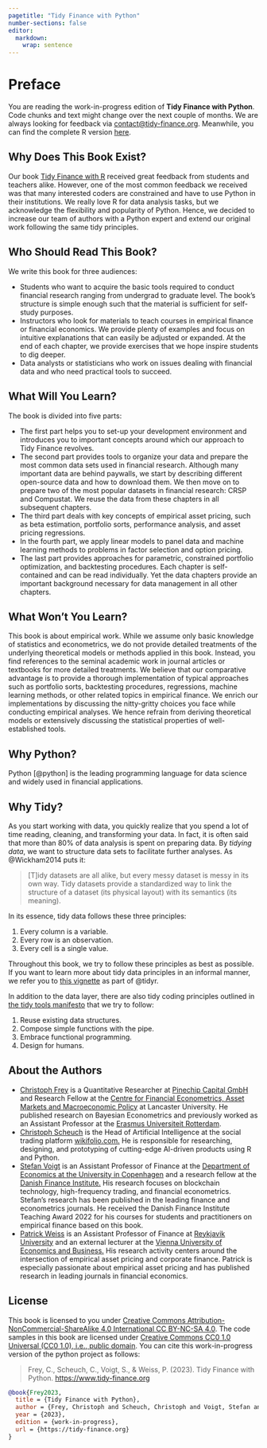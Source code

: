 ```yaml
---
pagetitle: "Tidy Finance with Python"
number-sections: false
editor: 
  markdown: 
    wrap: sentence
---
```


# Preface

::: {.callout-note}
You are reading the work-in-progress edition of **Tidy Finance with Python**. Code chunks and text might change over the next couple of months. We are always looking for feedback via [contact\@tidy-finance.org](mailto:contact@tidy-finance.org). Meanwhile, you can find the complete R version [here](../r/index.qmd).
:::

## Why Does This Book Exist?

Our book [Tidy Finance with R](../r/index.qmd) received great feedback from students and teachers alike. However, one of the most common feedback we received was that many interested coders are constrained and have to use Python in their institutions. We really love R for data analysis tasks, but we acknowledge the flexibility and popularity of Python. Hence, we decided to increase our team of authors with a Python expert and extend our original work following the same tidy principles. 

## Who Should Read This Book?

We write this book for three audiences:

- Students who want to acquire the basic tools required to conduct financial research ranging from undergrad to graduate level. The book’s structure is simple enough such that the material is sufficient for self-study purposes.
- Instructors who look for materials to teach courses in empirical finance or financial economics. We provide plenty of examples and focus on intuitive explanations that can easily be adjusted or expanded. At the end of each chapter, we provide exercises that we hope inspire students to dig deeper.
- Data analysts or statisticians who work on issues dealing with financial data and who need practical tools to succeed.

## What Will You Learn?

The book is divided into five parts:

- The first part helps you to set-up your development environment and introduces you to important concepts around which our approach to Tidy Finance revolves.
- The second part provides tools to organize your data and prepare the most common data sets used in financial research. Although many important data are behind paywalls, we start by describing different open-source data and how to download them. We then move on to prepare two of the most popular datasets in financial research: CRSP and Compustat. We reuse the data from these chapters in all subsequent chapters. 
- The third part deals with key concepts of empirical asset pricing, such as beta estimation, portfolio sorts, performance analysis, and asset pricing regressions.
- In the fourth part, we apply linear models to panel data and machine learning methods to problems in factor selection and option pricing.
- The last part provides approaches for parametric, constrained portfolio optimization, and backtesting procedures.
Each chapter is self-contained and can be read individually. Yet the data chapters provide an important background necessary for data management in all other chapters.

## What Won't You Learn?

This book is about empirical work. While we assume only basic knowledge of statistics and econometrics, we do not provide detailed treatments of the underlying theoretical models or methods applied in this book. Instead, you find references to the seminal academic work in journal articles or textbooks for more detailed treatments. We believe that our comparative advantage is to provide a thorough implementation of typical approaches such as portfolio sorts, backtesting procedures, regressions, machine learning methods, or other related topics in empirical finance. We enrich our implementations by discussing the nitty-gritty choices you face while conducting empirical analyses. We hence refrain from deriving theoretical models or extensively discussing the statistical properties of well-established tools.

## Why Python?

Python [@python] is the leading programming language for data science and widely used in financial applications. 

## Why Tidy?

As you start working with data, you quickly realize that you spend a lot of time reading, cleaning, and transforming your data. In fact, it is often said that more than 80% of data analysis is spent on preparing data.
By *tidying data*, we want to structure data sets to facilitate further analyses.
As @Wickham2014 puts it:

> \[T\]idy datasets are all alike, but every messy dataset is messy in its own way.
> Tidy datasets provide a standardized way to link the structure of a dataset (its physical layout) with its semantics (its meaning).

In its essence, tidy data follows these three principles:

1.  Every column is a variable.
2.  Every row is an observation.
3.  Every cell is a single value.

Throughout this book, we try to follow these principles as best as possible.
If you want to learn more about tidy data principles in an informal manner, we refer you to [this vignette](https://cran.r-project.org/web/packages/tidyr/vignettes/tidy-data.html) as part of @tidyr.

In addition to the data layer, there are also tidy coding principles outlined in [the tidy tools manifesto](https://tidyverse.tidyverse.org/articles/manifesto.html) that we try to follow:

1.  Reuse existing data structures.
2.  Compose simple functions with the pipe.
3.  Embrace functional programming.
4.  Design for humans.

## About the Authors

- [Christoph Frey](https://sites.google.com/site/christophfrey/) is a Quantitative Researcher at [Pinechip Capital GmbH](https://www.pinechip.capital/landingtile/index.html) and Research Fellow at the [Centre for Financial Econometrics, Asset Markets and Macroeconomic Policy](https://www.lancaster.ac.uk/lums/research/areas-of-expertise/centre-for-financial-econometrics-asset-markets-and-macroeconomic-policy/) at Lancaster University. He published research on Bayesian Econometrics and previously worked as an Assistant Professor at the [Erasmus Universiteit Rotterdam](https://www.eur.nl/). 
- [Christoph Scheuch](https://christophscheuch.github.io/) is the Head of Artificial Intelligence at the social trading platform [wikifolio.com.](https://www.wikifolio.com/) He is responsible for researching, designing, and prototyping of cutting-edge AI-driven products using R and Python. 
- [Stefan Voigt](https://voigtstefan.me/) is an Assistant Professor of Finance at the [Department of Economics at the University in Copenhagen](https://www.economics.ku.dk/) and a research fellow at the [Danish Finance Institute.](https://danishfinanceinstitute.dk/) His research focuses on blockchain technology, high-frequency trading, and financial econometrics. Stefan's research has been published in the leading finance and econometrics journals. He received the Danish Finance Institute Teaching Award 2022 for his courses for students and practitioners on empirical finance based on this book.
- [Patrick Weiss](https://sites.google.com/view/patrick-weiss) is an Assistant Professor of Finance at [Reykjavik University](https://en.ru.is) and an external lecturer at the [Vienna University of Economics and Business.](https://www.wu.ac.at/en/) His research activity centers around the intersection of empirical asset pricing and corporate finance. Patrick is especially passionate about empirical asset pricing and has published research in leading journals in financial economics.

## License

This book is licensed to you under [Creative Commons Attribution-NonCommercial-ShareAlike 4.0 International CC BY-NC-SA 4.0](https://creativecommons.org/licenses/by-nc-sa/4.0/).
The code samples in this book are licensed under [Creative Commons CC0 1.0 Universal (CC0 1.0), i.e., public domain](https://creativecommons.org/publicdomain/zero/1.0/).
You can cite this work-in-progress version of the python project as follows:

> Frey, C., Scheuch, C., Voigt, S., & Weiss, P. (2023).
> Tidy Finance with Python.
> <https://www.tidy-finance.org>

``` bibtex
@book{Frey2023,
  title = {Tidy Finance with Python},
  author = {Frey, Christoph and Scheuch, Christoph and Voigt, Stefan and Weiss, Patrick},
  year = {2023},
  edition = {work-in-progress},
  url = {https://tidy-finance.org}
}
```
